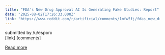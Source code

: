 ```yaml
---
title: "FDA's New Drug Approval AI Is Generating Fake Studies: Report"
date: "2025-08-02T17:26:33.000Z"
link: "https://www.reddit.com/r/artificial/comments/1mfw5fj/fdas_new_drug_approval_ai_is_generating_fake/"
---
```


submitted by    /u/esporx  
 [link]   [comments]

[Read more](https://www.reddit.com/r/artificial/comments/1mfw5fj/fdas_new_drug_approval_ai_is_generating_fake/)
